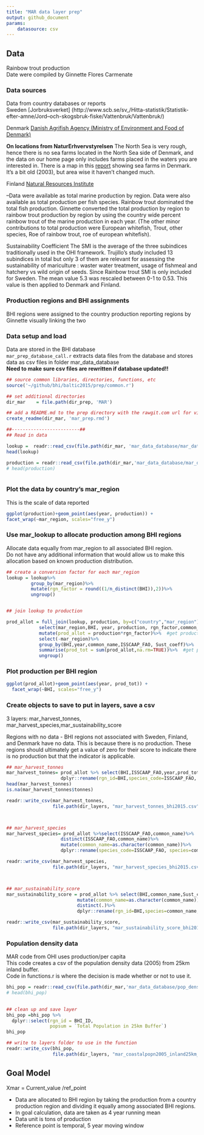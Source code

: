 ```yaml
---
title: "MAR data layer prep"
output: github_document
params: 
    datasource: csv
---
```


## Data

Rainbow trout production  
Date were compiled by Ginnette Flores Carmenate

### Data sources
Data from country databases or reports  
Sweden
[Jorbruksverket] (http://www.scb.se/sv_/Hitta-statistik/Statistik-efter-amne/Jord--och-skogsbruk-fiske/Vattenbruk/Vattenbruk/)  

Denmark
[Danish Agrifish Agency (Ministry of Environment and Food of Denmark)]( http://agrifish.dk/fisheries/fishery-statistics/aquaculture-statistics/#c32851)  

__On locations from NaturErhvervstyrelsen__  The North Sea is very rough, hence there is no sea farms located in the North Sea side of Denmark, and the data on our home page only includes farms placed in the waters you are interested in. There is a map in this [report](http://www.akvakultur.dk/akvakultur%20i%20DK.htm) showing sea farms in Denmark. It’s a bit old (2003), but area wise it haven’t changed much.

Finland
[Natural Resources Institute](http://statdb.luke.fi/PXWeb/pxweb/fi/LUKE/LUKE__06%20Kala%20ja%20riista__02%20Rakenne%20ja%20tuotanto__10%20Vesiviljely/?tablelist=true&rxid=5211d344-451e-490d-8651-adb38df626e1)  

--Data were available as total marine production by region.  Data were also available as total production per fish species.  Rainbow trout dominated the total fish production.  Ginnette converted the total production by region to rainbow trout production by region by using the country wide percent rainbow trout of the marine production in each year.  (The other minor contributions to total production were European whitefish, Trout, other species, Roe of rainbow trout, roe of european whitefish).  

Sustainability Coefficient 
The SMI is the average of the three subindices traditionally used in the OHI framework. Trujillo's study included 13 subindices in total but only 3 of them are relevant for assessing the sustainability of mariculture : waster water treatment, usage of fishmeal and hatchery vs wild origin of seeds. Since Rainbow trout SMI is only included for Sweden. The mean value 5.3 was rescaled between 0-1 to 0.53. This value is then applied to Denmark and Finland.


### Production regions and BHI assignments
BHI regions were assigned to the country production reporting regions by Ginnette visually linking the two

### Data setup and load
Data are stored in the BHI database  
`mar_prep_database_call.r` extracts data files from the database and stores data as csv files in folder mar_data_database  
__Need to make sure csv files are rewritten if database updated!!__

```r

## source common libraries, directories, functions, etc
source('~/github/bhi/baltic2015/prep/common.r')

## set additional directories
dir_mar    = file.path(dir_prep, 'MAR')

## add a README.md to the prep directory with the rawgit.com url for viewing on GitHub
create_readme(dir_mar, 'mar_prep.rmd')

##-------------------------##
## Read in data

lookup =  readr::read_csv(file.path(dir_mar, 'mar_data_database/mar_data_lookuptable.csv'))
head(lookup)

production = readr::read_csv(file.path(dir_mar,'mar_data_database/mar_data_production.csv'))
# head(production)



```

### Plot the data by country's mar_region
This is the scale of data reported

```r
ggplot(production)+geom_point(aes(year, production)) +
facet_wrap(~mar_region, scales="free_y")

```


### Use mar_lookup to allocate production among BHI regions
Allocate data equally from mar_region to all associated BHI region.  
Do not have any additional information that would allow us to make this allocation based on known production distribution.

```r

## create a conversion factor for each mar_region
lookup = lookup%>%
         group_by(mar_region)%>%
         mutate(rgn_factor = round((1/n_distinct(BHI)),2))%>%
         ungroup()


## join lookup to production

prod_allot = full_join(lookup, production, by=c("country","mar_region"))%>%
            select(mar_region,BHI, year, production, rgn_factor,common_name,ISSCAAP_FAO,Sust_coeff)%>%
            mutate(prod_allot = production*rgn_factor)%>%  #get production fraction for each BHI region
            select(-mar_region)%>%
            group_by(BHI,year,common_name,ISSCAAP_FAO, Sust_coeff)%>%
            summarise(prod_tot = sum(prod_allot,na.rm=TRUE))%>%  #get production per BHI region - more than one
            ungroup()

```

### Plot production per BHI region

```r
ggplot(prod_allot)+geom_point(aes(year, prod_tot)) +
  facet_wrap(~BHI, scales="free_y")

```


### Create objects to save to put in layers, save a csv
3 layers: mar_harvest_tonnes, mar_harvest_species,mar_sustainability_score  

Regions with no data - BHI regions not associated with Sweden, Finland, and Denmark have no data.  This is because there is no production.  These regions should ultimately get a value of zero for their score to indicate there is no production but that the indicator is applicable.  

```r
## mar_harvest_tonnes
mar_harvest_tonnes= prod_allot %>% select(BHI,ISSCAAP_FAO,year,prod_tot)%>%
                    dplyr::rename(rgn_id=BHI,species_code=ISSCAAP_FAO, year=year,tonnes=prod_tot)
head(mar_harvest_tonnes)
is.na(mar_harvest_tonnes$tonnes)

readr::write_csv(mar_harvest_tonnes, 
                 file.path(dir_layers, "mar_harvest_tonnes_bhi2015.csv"))



## mar_harvest_species
mar_harvest_species= prod_allot %>%select(ISSCAAP_FAO,common_name)%>%
                    distinct(ISSCAAP_FAO,common_name)%>%
                    mutate(common_name=as.character(common_name))%>%
                    dplyr::rename(species_code=ISSCAAP_FAO, species=common_name)

readr::write_csv(mar_harvest_species, 
                 file.path(dir_layers, "mar_harvest_species_bhi2015.csv"))



## mar_sustainability_score
mar_sustainability_score = prod_allot %>% select(BHI,common_name,Sust_coeff)%>%
                          mutate(common_name=as.character(common_name))%>%
                          distinct(.)%>%
                          dplyr::rename(rgn_id=BHI,species=common_name, sust_coeff=Sust_coeff)

readr::write_csv(mar_sustainability_score,
                 file.path(dir_layers, "mar_sustainability_score_bhi2015.csv"))

```


### Population density data
MAR code from OHI uses production/per capita  
This code creates a csv of the population density data (2005) from 25km inland buffer.  
Code in functions.r is where the decision is made whether or not to use it.
```r

bhi_pop = readr::read_csv(file.path(dir_mar,'mar_data_database/pop_density.csv'))
# head(bhi_pop)

  
## clean up and save layer
bhi_pop =bhi_pop %>%
  dplyr::select(rgn_id = BHI_ID, 
                popsum = `Total Population in 25km Buffer`)
bhi_pop

## write to layers folder to use in the function
readr::write_csv(bhi_pop, 
                 file.path(dir_layers, "mar_coastalpopn2005_inland25km_bhi2015.csv"))

```



## Goal Model

Xmar =  Current_value /ref_point

- Data are allocated to BHI region by taking the production from a country production region and dividing it equally among associated BHI regions.  
- In goal calculation, data are taken as 4 year running mean
- Data unit is tons of production
- Reference point is temporal, 5 year moving window

